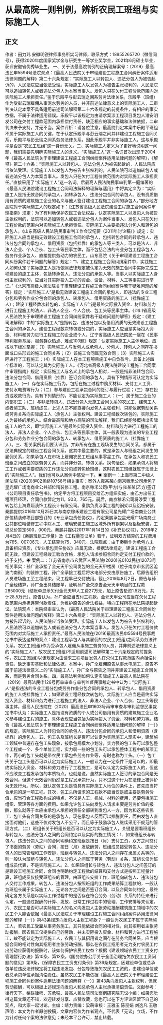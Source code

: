 # 从最高院一则判例，辨析农民工班组与实际施工人
## 正文
作者：田力玮 安徽明锐律师事务所实习律师，联系方式：18855265720（微信同号），获得2020年度国家奖学金与研究生一等学业奖学金，2021年6月硕士毕业，获评安徽省优秀毕业生。 一、关于该最高院判例的正确理解案号：（2019）最高法民申5594号法院观点：《最高人民法院关于审理建设工程施工合同纠纷案件适用法律问题的解释》第二十六条规定：“实际施工人以转包人、违法分包人为被告起诉的，人民法院应当依法受理。实际施工人以发包人为被告主张权利的，人民法院可以追加转包人或者违法分包人为本案当事人。发包人只在欠付工程价款范围内对实际施工人承担责任。”鉴于乐殿平与彭云瑞之间系劳务法律关系，乐殿平（班组）作为受彭云瑞雇佣从事泥水劳务的人员，并非前述法律意义上的实际施工人，二审判决认定本案不具备适用前述司法解释第二十六条规定的前提条件，有相应的事实依据，不属于法律适用错误。乐殿平以该规定为由请求案涉工程项目发包人淮安明发公司在欠付工程款范围内承担偿付责任，缺乏相应的事实基础和法律依据，二审判决未予支持，并无不当。案件评析：请各位注意，最高院判定本案中乐殿平班组不属于实际施工人的关键，在于认定乐殿平与彭云瑞之间并非建设工程施工合同关系，乐殿平与彭云瑞之间系劳务法律关系，因此乐殿平并非实际施工人，这与乐殿平是否是“农民工班组”这一身份无关。二、实际施工人定义为了更好地说明这一问题，我们需要先明确实际施工人的含义。“实际施工人”这一名词首次出现于2004年《最高人民法院关于审理建设工程施工合同纠纷案件适用法律问题的解释》，《解释》第二十六条：“实际施工人以转包人、违法分包人为被告起诉的，人民法院应当依法受理。实际施工人以发包人为被告主张权利的，人民法院可以追加转包人或者违法分包人为本案当事人。发包人只在欠付工程价款范围内对实际施工人承担责任。”直接采用了“实际施工人”这一名词。后最高人民法院民事审判第一庭编著的《最高人民法院建设工程施工合同司法解释的理解与适用》中将其定义为：“实际施工人是指无效合同的承包人，如转承包人、违法分包合同的承包人、没有资质借用有资质的建筑施工企业的名义与他人签订建设工程施工合同的承包人。”部分地方高院对于实际施工人的规定如下：《江苏省高级人民法院建设工程施工合同案件审理指南》规定：为了有利地保护农民工合法权益，认定实际施工人以发包人为被告主张权利的，法院可以追加转包人或者违法分包人为案件当事人，发包人只在欠付工程价款的范围内对实际施工人承担责任。实际施工人主要指违法分包人和转包的承包人。《山东高级人民法院民事审判工作会议纪要（2011年讨论稿）》规定：实际施工人应当是指无效建设工程施工合同的承包人，包括转包合同的转承包人、违法分包合同的承包人、借用资质（包括挂靠）的承包人等三类人，可以是法人、非法人企业、个人合伙、包工头等民事主体，而不包括合法的专业分包工程承包人、劳务作业承包人、直接提供劳动力的农民工。山东高院《关于审理建设工程施工合同纠纷案件若干问题的解答》规定：“1、建立工程施工合同纠纷案件中，实践施工人如何认定？实际施工人是指依照法律规定被认定为无效的施工合同中实际完成工程建设的施工主体，包括转承包人、违法分包的承包人等。当事人以实际施工人身份主张权利的，应当对其实际投入工程的资金、设备、材料、人工等事实进行举证。”《北京市高级人民法院关于审理建设工程施工合同纠纷案件若干疑难问题的解答》规定：“实际施工人”是指无效建设工程施工合同的承包人，即违法的专业工程分包和劳务作业分包合同的承包人、转承包人、借用资质的施工人（挂靠施工人）；建设工程经数次转包的，实际施工人应当是最终实际投入资金、材料和劳力进行工程施工的法人、非法人企业、个人合伙、包工头等民事主体。《四川省高级人民法院关于审理建设工程施工合同纠纷案件若干疑难问题的解答》规定：《建工司法解释》中的“实际施工人”是指转包、违法分包以及借用资质的无效建设工程施工合同的承包人。建设工程经数次转包或分包的，实际施工人应当是实际投入资金、材料和劳力进行工程施工的企业或个人。辽宁省高级人民法院民一庭在《民事审判服务基层、服务群众热点、难点100题》规定：认定实际施工人主体地位，应按以下标准掌握：（1）实际施工人与发包人或承包人、分包人、转包人之间存在书面或口头形式的施工合同关系；（2）该施工合同属无效合同；（3）实际施工人实际进行了工程施工；（4）实际施工人在本工程项目施工中自负盈亏。具备上述四个标准的，可以认定其为实际施工人。《河北省高级人民法院建设工程施工合同案件审理指南》规定：实际施工人与名义上的承包人相对，一般是指非法转包合同、违法分包合同、借用资质（挂靠）签订合同的承包人。具有下列情形可认定为实际施工人:（一）存在实际施工行为，包括在施工过程中购买材料、支付工人工资、支付水电费等行为；（二）参与建设工程承包合同的签订与履行过程；（三）存在投资或收款行为。具有下列情形的，不能认定为实际施工人：（一）属于施工企业的内部职工；（二）与非法转包人、违法分包人无施工合同关系的农民工、建筑工人或者施工队、班组成员。上述人员不能直接向发包人主张权利，只能依据劳动关系或劳务关系向实际施工人（承包人）主张权利。建设工程经数次转包的，实际施工人为最终的承包人。结合最高院和地方高院的司法解释，我们已经能够概括出实际施工人的含义，即“实际施工人”是最终实际投入资金、材料和劳力进行工程施工的法人、非法人企业、个人合伙、包工头等民事主体，其一般表现为违法的专业工程分包和劳务作业分包合同的承包人、转承包人、借用资质的施工人（挂靠施工人）。三、相关案例我们要认识到，并非所有在施工现场发生的合同关系，都属于民法典规定的建设工程合同关系，这其中最主要的，就是承包人与班组之间发生的雇佣关系，如果承包人在市场上雇佣农民工班组从事零星工作，在承包人和农民工班组之间成立的是劳务关系，而并非分包、转包关系。换句话说，如果承包人将施工工作或者需要资质的工作违法分包或转包给班组，这时农民工班组就属于法律上的“实际施工人”。我们也可以从案例中感受一下。◉ 案例一：上海市第二中级人民法院 (2020)沪02民终10756号相关事实：案外人雍某某向南京稼禾公司承包了星光耀广场南商业公共部位精装修工程。南京稼禾公司(甲方)与雍某某(乙方)签订《公司项目责任承包书》，约定甲方将工程项目交给乙方组织实施，由乙方出任工程项目经理，合同价款暂定为11，903，765元。嗣后，南京稼禾公司将涉案工程转包给上海嘉烜装饰工程设计有限公司。秦鹏负责涉案工程的钢架以及铝板安装。秦鹏提供2016年10月25日其与南京稼禾建设工程有限公司星光耀广场南商业公共部位精装修项目部签订的《专业承包责任协议》，约定秦鹏承包星光耀广场南商业公共部位精装修工程中除木工、玻璃安装工施工区域外所有钢架以及铝板安装，工程总价暂定500，000元。秦鹏并提供2017年1月14日的《补充协议书》，2018年2月4日的《秦鹏班组工作量》及《工程量签证单》若干，证明双方结算的工程费用为765，007.06元，人工结算为75，340元。法院观点：由于秦鹏作为承包方未具备相应资质，《专业承包责任协议》应属无效，根据法律规定，建设工程施工合同无效，但建设工程经竣工验收合格，承包人请求参照合同约定支付工程价款的，应予支持。◉ 案例二：江苏省南京市玄武区人民法院(2020)苏0102民初12073号相关事实：孙广全承接了金元天甲公司发包的金元天甲楼房（位于南京市玄武区沧波门南街）的装修工程，孙广全承接工程后将水电部分交由原告施工，后原告组织人员进场施工至工程结束，现工程早己交付使用。截止2019年8月2日，原告与孙广全经结算，孙广全出具结账单，证明孙广全欠原告金元天甲项目的工程款285000元（结账单显示欠付金元天甲人工费27万元，加上原告垫资1.5万元，共计28.5万元）。原告认为，孙广全应当支付工程款，金元天甲公司应当在欠付工程款范围内承担连带付款责任，为维护原告的合法权益，特向工程所在地法院提起诉讼。法院观点：本院经审查认为，《最高人民法院关于审理建设工程施工合同纠纷案件适用法律问题的解释》第二十六条规定：“实际施工人以转包人、违法分包人为被告起诉的，人民法院应当依法受理。实际施工人以发包人为被告主张权利的，人民法院可以追加转包人或者违法分包人为本案当事人。发包人只在欠付工程价款范围内对实际施工人承担责任。”最高人民法院在(2019)最高法民申5594号民事裁定书中表达这样的观点：建设工程承包人与其雇佣的农民工(班组)之间系劳务法律关系，农民工(班组)作为受承包人雇佣从事施工劳务的人员，并非前述法律意义上的“实际施工人”，故农民工(班组)不适用前述司法解释第二十六条规定的前提条件，农民工(班组)以该规定为由请求工程项目发包人在欠付工程款范围内承担偿付责任，缺乏事实基础和法律依据。本案中，孙广全雇佣原告从事水电施工，原告不属于前述法律意义上的“实际施工人”，孙广全与原告之间并非建设工程施工合同关系，而是劳务合同关系。四、最高法判例如何认定实际施工人最高人民法院在（2019）最高法民申126号再审审查与审判监督民事裁定书中认为：“实际施工人”是指违法的专业工程分包或劳务作业分包合同的承包人、转承包人、借用资质的施工人或挂靠施工人；如果建设工程经数次转包的，实际施工人应当是最终实际投入资金、材料和劳力进行工程施工的法人、非法人企业、个人合伙、包工头等民事主体。最高人民法院在（2020）最高法民申1603号再审审查与审判监督民事裁定书中认为：实际施工人是指没有资质的个人或公司借用有资质的建筑施工企业名义参与建设工程的施工，具体表现应当包括为实际投入了资金、材料和劳力等。结合《最高人民法院关于审理建设工程施工合同纠纷案件适用法律问题的解释（一）》的规定，实际施工人为转包合同的承包人、违法分包合同的承包人和借用资质（含挂靠）的承包人。五、包工头及班组长是否可以认定为实际施工人现实中，建筑施工领域中普遍存在包工头现象，按承包规模大小划分，实力强的包工头可以承包整个工程或一个、多个单位工程，实力弱一些的包工头可以承包整体工程中的某项工作，再小的包工头就是带农民工承包些劳务作业等，有时也称为工头。（一）包工头关于包工头是否可以认定为实际施工人，一般认为在一定条件下是可以的，即最终实际投入资金、材料和劳力进行了工程施工，是可以认定为实际施工人的，但这不应改变工程发承包的本质特点。也就是说，虽然实际施工人签订的承包合同是无效合同，但这个无效合同仍然是工程发承包行为，只不过这个行为在法律上被评价为无效行为。所以，就认定包工头是否具有实际施工人地位的条件上，首先应当符合承包的是一项工程。其次，包工头所请求的工程款不应当仅是或主要是劳务价值，应当符合工程款构成的特点，不仅是人工、机械、材料的费用，还要包括施工组织、管理等各方面的费用。如果允许包工头向发包人请求主要是劳务价值的报酬，那么就等于本应由承包人承担的责任全部转到发包人一方，因为和这些农民工、包工头有合同关系的是承包人，现在承包人反而可以推脱责任，而由发包人直接面对他们，这些不仅对发包人不公平，而且等于鼓励承包人继续采用不规范的管理方式。（二）班组长关于班组长是否可以认定为实际施工人，关键是要看班组长与转包人、违法分包人之间的合同约定以及实际的施工情况：1、如果班组长与转包人、违法分包人之间的合同明确约定班组是按日（月）支付工资，双方之间签订了书面的劳务（劳动）合同，按日（月）发放酬劳，班组成员接受转包人、违法分包人的日常管理和工作安排，班组与转包人、违法分包人之间存在隶属关系等的，则一般认为班组与转包人、违法分包人之间属于劳务（劳动）关系，班组长仅为班组成员代表，不是实际施工人。2、如果班组长与转包人、违法分包人之间签订的是建设工程施工合同，合同也明确约定工程款的结算和支付方式是按照工程量计算，班组成员仅接受班组长的管理，由班组长安排工作，班组向转包人、违法分包人交付工作成果，转包人、违法分包人按照班组的工作成果结算工程款的，一般认为班组长属于实际施工人。无论各方之间是否签订合同，以及合同如何约定，最终确定各方关系是以实际工作过程中的是否存在符合劳务（劳动）关系的特征来进行认定，一般通过报酬的计算、发放、日常工作过程中的管理、工作安排等来认定。六、农民工是否可以实际施工人的名义向发包人主张劳动报酬建筑施工领域中的农民工个人能否依据《最高人民法院关于审理建设工程施工合同纠纷案件适用法律问题的解释（一）》第43条规定向发包人主张工程款？一般认为农民工不属于实际施工人，若农民工受雇从事劳务施工，其只能依据合同的相对性，向其招用者主张劳动报酬。因农民工仅提供自己的劳动，并未实际投入资金、材料和劳力进行工程施工，故不能认定为实际施工人，农民工与其招用者之间存在劳务合同关系，应当根据合同的相对性向其招用者主张劳动报酬。那么在农民工招用者无力支付农民工付出劳动应获得的报酬时，该如何保护农民工权益？根据《建设领域农民工工资支付管理暂行办法》第10条、第12条，《国务院办公厅关于全面治理拖欠农民工工资问题的意见》第9条，《保障农民工工资支付条例》第36条规定，因建设单位或总承包单位违反法律规定将工程违法发包、分包导致拖欠农民工工资的，由建设单位或者总承包单位承担清偿责任。虽然农民工不能依据《最高人民法院关于审理建设工程施工合同纠纷案件适用法律问题的解释（一）》第43条向发包人主张权利，但就劳动报酬，可以根据上述规定向发包人和总承包人主张承担清偿责任。文献参考：律行天下、格联律师、苏承锐、最高人民法院司法案例研究院无讼小编：如果您觉得这篇文章还不错，欢迎转发分享、点赞收藏，您也可以在下方评论区留下自己的观点，和大家一起讨论。主编：靖力责编：梁萌审核：王雅玉 陈丽娟 刘逸凡 王敬声明：本文为作者原创投稿，文章内容仅为作者观点，不代表「无讼」立场，不作为针对任何个案的法律意见；未经本平台许可，禁止转载。